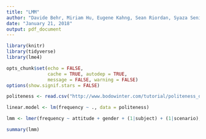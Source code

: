 ```yaml
---
title: "LMM"
author: "Davide Behr, Miriam Hu, Eugene Kahng, Sean Riordan, Syaza Senin, Jessica Toney"
date: "January 21, 2018"
output: pdf_document
---
```


```r
library(knitr)
library(tidyverse)
library(lme4)

opts_chunk$set(echo = FALSE,
               cache = TRUE, autodep = TRUE,
               message = FALSE, warning = FALSE)
options(show.signif.stars = FALSE)
```

```r
politeness <- read.csv("http://www.bodowinter.com/tutorial/politeness_data.csv")
```

```r
linear.model <- lm(frequency ~ ., data = politeness)
```

```r
lmm <- lmer(frequency ~ attitude + gender + (1|subject) + (1|scenario), REML = FALSE, data = politeness)
```

```r
summary(lmm)
```

